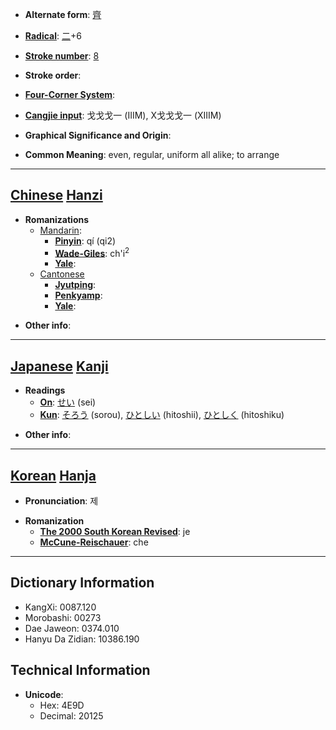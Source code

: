* '''Alternate form''': [[齊]]

* '''[[Wiktionary:Chinese radical index| Radical]]''': [[Wiktionary:Chinese radical index 二|二]]+6

* '''[[Wiktionary:Chinese total strokes index|Stroke number]]''': [[Wiktionary:Chinese total strokes index 8|8]]

* '''Stroke order''': 

* '''[[Wiktionary:Chinese four corner index|Four-Corner System]]''': 

* '''[[Wiktionary:Chinese Cangjie index|Cangjie input]]''': 戈戈戈一 (IIIM), X戈戈戈一 (XIIIM)

* '''Graphical Significance and Origin''': 

* '''Common Meaning''': even, regular, uniform all alike; to arrange

----

== [[Chinese]] [[Hanzi]] ==

* '''Romanizations'''
** [[Mandarin]]:
*** '''[[Pinyin]]''': qí (qi2)
*** '''[[Wade-Giles]]''': ch'i<sup>2</sup>
*** '''[[Yale]]''': 
**[[Cantonese]]
***'''[[Jyutping]]''':
***'''[[Penkyamp]]''': 
***'''[[Yale]]''': 

* '''Other info''': 

----

== [[Japanese]] [[Kanji]] ==

* '''Readings'''
** '''[[On]]''': [[せい]] (sei)
** '''[[Kun]]''': [[そろう]] (sorou), [[ひとしい]] (hitoshii), [[ひとしく]] (hitoshiku)

* '''Other info''':  

----

== [[Korean]] [[Hanja]] ==

* '''Pronunciation''': 제

* '''Romanization'''
** '''[[The 2000 South Korean Revised Romanization|The 2000 South Korean Revised]]''': je
** '''[[McCune-Reischauer]]''': che

----

== Dictionary Information ==

* KangXi: 0087.120
* Morobashi: 00273
* Dae Jaweon: 0374.010
* Hanyu Da Zidian: 10386.190

== Technical Information ==

* '''Unicode''':
** Hex: 4E9D
** Decimal: 20125